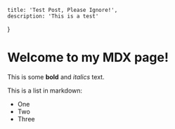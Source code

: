     title: 'Test Post, Please Ignore!',
    description: 'This is a test'
}

# Welcome to my MDX page!

This is some **bold** and _italics_ text.

This is a list in markdown:

- One
- Two
- Three
